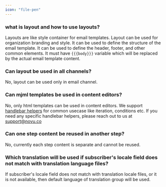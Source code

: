 ```yaml
---
icon: "file-pen"
---
```


### what is layout and how to use layouts?
Layouts are like style container for email templates. Layout can be used for organization branding and style. It can be used to define the structure of the email template. It can be used to define the header, footer, and other common elements. It must have `{{{body}}}` variable which will be replaced by the actual email template content.

### Can layout be used in all channels?
No, layout can be used only in email channel.

### Can mjml templates be used in content editors?
No, only html templates can be used in content editors. We support [handlebar helpers](/content-creation-design/handlebars-helpers) for common usecase like iteration, conditions etc. If you need any specific handlebar helpers, please reach out to us at support@novu.co

### Can one step content be reused in another step?
No, currently each step content is separate and cannot be reused.

### Which translation will be used if subscriber's locale field does not match with translation language files?
If subscriber's locale field does not match with translation locale files, or it is not available, then default language of translation group will be used.


<Snippet file="contact-support.mdx" />